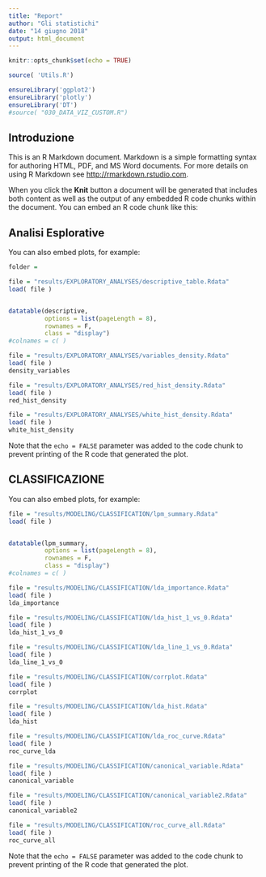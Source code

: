 ```yaml
---
title: "Report"
author: "Gli statistichi"
date: "14 giugno 2018"
output: html_document
---
```


```r
knitr::opts_chunk$set(echo = TRUE)

source( 'Utils.R')

ensureLibrary('ggplot2')
ensureLibrary('plotly')
ensureLibrary('DT')
#source( "030_DATA_VIZ_CUSTOM.R")
```


## Introduzione

This is an R Markdown document. Markdown is a simple formatting syntax for authoring HTML, PDF, and MS Word documents. For more details on using R Markdown see <http://rmarkdown.rstudio.com>.

When you click the **Knit** button a document will be generated that includes both content as well as the output of any embedded R code chunks within the document. You can embed an R code chunk like this:


## Analisi Esplorative

You can also embed plots, for example:


```r
folder = 

file = "results/EXPLORATORY_ANALYSES/descriptive_table.Rdata"
load( file )


datatable(descriptive, 
          options = list(pageLength = 8), 
          rownames = F, 
          class = "display")
#colnames = c( ) 
```


```r

file = "results/EXPLORATORY_ANALYSES/variables_density.Rdata"
load( file )
density_variables
```


```r

file = "results/EXPLORATORY_ANALYSES/red_hist_density.Rdata"
load( file )
red_hist_density
```


```r

file = "results/EXPLORATORY_ANALYSES/white_hist_density.Rdata"
load( file )
white_hist_density
```


Note that the `echo = FALSE` parameter was added to the code chunk to prevent printing of the R code that generated the plot.


## CLASSIFICAZIONE

You can also embed plots, for example:


```r

file = "results/MODELING/CLASSIFICATION/lpm_summary.Rdata"
load( file )


datatable(lpm_summary, 
          options = list(pageLength = 8), 
          rownames = F, 
          class = "display")
#colnames = c( ) 
```


```r
file = "results/MODELING/CLASSIFICATION/lda_importance.Rdata"
load( file )
lda_importance

```

```r
file = "results/MODELING/CLASSIFICATION/lda_hist_1_vs_0.Rdata"
load( file )
lda_hist_1_vs_0
```

```r
file = "results/MODELING/CLASSIFICATION/lda_line_1_vs_0.Rdata"
load( file )
lda_line_1_vs_0
```

```r
file = "results/MODELING/CLASSIFICATION/corrplot.Rdata"
load( file )
corrplot
```



```r
file = "results/MODELING/CLASSIFICATION/lda_hist.Rdata"
load( file )
lda_hist
```

```r
file = "results/MODELING/CLASSIFICATION/lda_roc_curve.Rdata"
load( file )
roc_curve_lda
```


```r
file = "results/MODELING/CLASSIFICATION/canonical_variable.Rdata"
load( file )
canonical_variable
```



```r
file = "results/MODELING/CLASSIFICATION/canonical_variable2.Rdata"
load( file )
canonical_variable2
```


```r
file = "results/MODELING/CLASSIFICATION/roc_curve_all.Rdata"
load( file )
roc_curve_all
```








Note that the `echo = FALSE` parameter was added to the code chunk to prevent printing of the R code that generated the plot.

